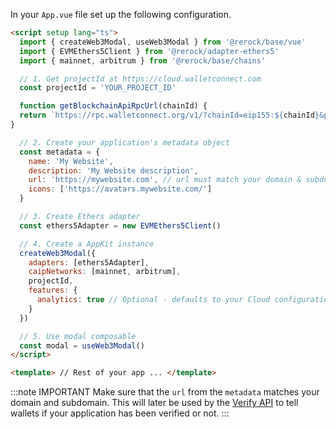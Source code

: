
In your `App.vue` file set up the following configuration.

```html
<script setup lang="ts">
  import { createWeb3Modal, useWeb3Modal } from '@rerock/base/vue'
  import { EVMEthers5Client } from '@rerock/adapter-ethers5'
  import { mainnet, arbitrum } from '@rerock/base/chains'

  // 1. Get projectId at https://cloud.walletconnect.com
  const projectId = 'YOUR_PROJECT_ID'

  function getBlockchainApiRpcUrl(chainId) {
  return `https://rpc.walletconnect.org/v1/?chainId=eip155:${chainId}&projectId=${projectId}`
}

  // 2. Create your application's metadata object
  const metadata = {
    name: 'My Website',
    description: 'My Website description',
    url: 'https://mywebsite.com', // url must match your domain & subdomain
    icons: ['https://avatars.mywebsite.com/']
  }

  // 3. Create Ethers adapter
  const ethers5Adapter = new EVMEthers5Client()

  // 4. Create a AppKit instance
  createWeb3Modal({
    adapters: [ethers5Adapter],
    caipNetworks: [mainnet, arbitrum],
    projectId,
    features: {
      analytics: true // Optional - defaults to your Cloud configuration
    }
  })

  // 5. Use modal composable
  const modal = useWeb3Modal()
</script>

<template> // Rest of your app ... </template>
```

:::note IMPORTANT
Make sure that the `url` from the `metadata` matches your domain and subdomain. This will later be used by the [Verify API](../../../cloud/verify.mdx) to tell wallets if your application has been verified or not.
:::
